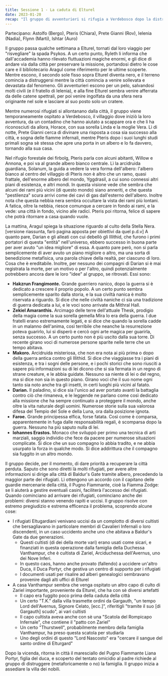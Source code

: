 ```yaml
---
title: Sessione 1 - La caduta di Elturel
date: 2023-01-20
recap: "Il gruppo di avventurieri si rifugia a Verdebosco dopo la distruzione di Elturel e scopre che i compagni di Darian, i portatori dell'entità che ha sconfitto gli Illithid, potrebbero essere ancora vivi. Decidono di recuperare la città perduta e si dirigono a Baldur's Gate, dove scoprono un complotto orchestrato dai cultisti degli dei della morte e finanziato dalla famiglia della Duchessa Vanthampur, cultista di Zariel. Dopo aver affrontato la situazione, vengono chiamati a distruggere la famiglia nobiliare."
---
```


Partecipano: Astolfo (Bergo), Pteris (Chiara), Prete Gianni (Rov), Ielenia (Nadia), Flynn (Marti), Ishtar (Auro)

Il gruppo passa qualche settimana a Elturel, tornati dal loro viaggio per "risvegliare" la spada Psykos. A un certo punto, Ryleth li informa che dall'accademia hanno rilevato fluttuazioni magiche enormi, e gli dice di andare via dalla città per preservare la missione, portandosi dietro le cose care e il bibliotecario Aragul come riferimento per le ultime scoperte. Mentre escono, il secondo sole fisso sopra Elturel diventa nero, e il terreno comincia a distruggersi mentre la città comincia a venire sollevata e devastata dal fenomeno. Gli avventurieri escono per un pelo, salvandosi molti civili (e il fratello di Ielenia), e alla fine Elturel sembra venire afferrata da delle catene spettrali, per poi venire ingolfata da una sfera nera originante nel sole e lasciare al suo posto solo un cratere.

Mentre numerosi rifugiati si allontanano dalla città, il gruppo viene temporaneamente ospitato a Verdebosco, il villaggio dove iniziò la loro avventura, da un contadino che hanno aiutato a scappare ora e che li ha riconosciuti da allora, Horace, con sua sorella Linda e la moglie Vera. Lì di notte, Prete Gianni cerca di divinare una risposta a cosa sia successo alla città, e sogna delle fiamme infernali, mentre Pteris dopo i suoi lunghi studi primali sogna sè stessa che apre una porta in un albero e lo fa davvero, tornando alla sua casa.

Nel rifugio forestale dei firbolg, Pteris parla con alcuni abitanti, Willow e Annona, e poi va al grande albero bianco centrale. Lì la arcidruida guardiana, Solanum, la guida a vedere la vera forma dell'albero: l'albero bianco al centro del villaggio di Pteris non è altro che un ramo, quasi frattale, dell'enorme albero del mondo, Yggdrasil, a cui sono connessi altri piani di esistenza, e altri mondi. In questa visione vede che sembra che alcuni dei rami più vicini (di questo mondo) siano anneriti, e che questa "pestilenza" scura arrivi come dei cavi di gas dall'esterno dell'albero. Inoltre nota che questa nebbia nera sembra occultare la vista dei rami più lontani. A fatica, oltre la nebbia, riesce comunque a cercare in fondo ai rami, e la vede: una città in fondo, vicino alle radici. Pteris poi ritorna, felice di sapere che potrà ritornare a casa quando vuole.

La mattina, Aragul spiega la situazione riguardo al culto della Stella Nera. [versione riassunta, farò pagina apposta per obiettivi da quel p.d.v] A quanto pare, Darian e gli alleati con cui debellò gli Illithid, che furono i primi portatori di questa "entità" nell'universo, ebbero successo in buona parte per aver avuto "un idea migliore" di essa. A quanto pare però, non si parla semplicemente di aver avuto un piano migliore o altro, ma una sorta di benedizione metafisica, una parola chiave della realtà, per ciascuno di loro. Cosa che è ereditabile. Inoltre, per nessuno dei compagni di Darian si è mai registrata la morte, per un motivo o per l'altro, quindi potenzialmente potrebbero ancora dare le loro "idee" al gruppo, se ritrovati. Essi sono:

- **Hakzrun Frangimonte.** Grande guerriero nanico, dopo la guerra si è dedicato a crescere il proprio popolo. A un certo punto sembra semplicemente sparito dalla storia, e la sua civiltà nanica è molto riservata a riguardo. Si dice che nelle civiltà naniche ci sia una tradizione di guerra dedicata a lui, e le voci sono arrivate da Mithral Hall.
- **Zekiel Amaranthis.** Arcimago delle terre dell'attuale Thesk, prodigio della magia come la sua sorella gemella Mira lo era della guerra. I due fratelli erano estremamente legati, e si dice che quando la sorella cadde in un malanno dell'anima, così terribile che neanche la resurrezione poteva guarirlo, lui si disperò e cercò ogni arte magica per guarirla, senza successo. A un certo punto non è più uscito dalla sua torre. Di recente girano voci di numerose persone sparite nelle terre che un tempo abitava.
- **Makoro.** Arcidruida misteriosa, che non era nota ai più prima o dopo della guerra antica contro gli Illithid. Si dice che viaggiasse tra i piani di esistenza, e tra i sogni delle persone, e i pochi storici che sono riusciti a sapere più informazioni su di lei dicono che si sia fermata in un regno di strane creature, e le abbia guidate. Nessuno sa niente di lei o del regno, ma si dice non sia in questo piano. Girano voci che il suo nome ogni tanto sia noto anche tra gli insetti, in certi luoghi più vicini al fatato.
- **Darian.** Il paladino, si dice sia l'unico ad aver portato avanti la battaglia contro ciò che rimaneva, e le leggende ne parlano come così dedicato alla missione che ha sempre continuato a proteggere il mondo, anche oltre la vita naturale degli uomini. Numerose storie sulla sua valorosa difesa del Tempio del Sole e della Luna, ora dalla posizione ignota.
- **Faroe.** Grande principessa elfica, forse fatata. Così come è comparsa, apparentemente in fuga dalle responsabilità regali, è scomparsa dopo la guerra. Nessuno ha più saputo nulla di lei.
- **Iohannes Erastos.** Monaco che sviluppò per primo una tecnica di arti marziali, saggio individio che fece da pacere per numerose situazioni complicate. Si dice che un suo compagno lo abbia tradito, e ne abbia usurpato la forza in qualche modo. Si dice addirittura che il compagno sia fuggito in un altro mondo.

Il gruppo decide, per il momento, di dare priorità a recuperare la città perduta. Saputo che sono diretti là molti rifugiati, per avere altre informazioni si dirige alla città di Baldur's Gate tramite albero, precedendo la maggior parte dei rifugiati. Lì ottengono un accordo con il capitano delle guardie mercenarie della città, il Pugno Fiammante, cioè la Fiamma Zodge: se li aiuterà a gestire eventuali casini, faciliterà l'accesso dei rifugiati. Quando cominciano ad arrivare dei rifugiati, cominciano anche dei problemi: diversi stanno venendo rapiti e uccisi. Il gruppo risolve con estremo pregiudizio e estrema efficenza il problema, scoprendo alcune cose:

- I rifugiati Eltugardiani venivano uccisi da un complotto di diversi cultisti che bersagliavano in particolare membri di Cavalieri Infernali o loro discendenti, in un caso uccidento anche uno che abitava a Baldur's Gate da due generazioni.
    - Questi cultisti (di dei della morte vari) erano usati come sicari, e finanziati in questa operazione dalla famiglia della Duchessa Vanthampur, che è cultista di Zariel, Arciduchessa dell'Avernus, uno dei Nove Inferi.
    - In questo caos, hanno anche provato (fallendo) a uccidere un'altro Duca, il Duca Portyr, che gestiva un centro di supporto per i rifugiati
    - I documenti usati per risalire ad alberi genealogici sembravano provenire dagli alti uffici di Elturel
- A casa Vanthampur sembra che venga ospitato un altro capo di culto di Zariel importante, proveniente da Elturel, che ha con sè diversi artefatti
    - Il capo era fuggito poco prima della caduta della città
    - Un certo "T.K."  dalla villa trasmette ordini da Gargauth, "un tempo Lord dell'Avernus, Signore Celato, [ecc.]", riferitigli "tramite il suo [di Gargauth] scudo", ai vari cultisti
    - Il capo cultista aveva anche con sè una "Scatola del Rompicapo Infernale", che contiene il "patto con Zariel"
    - Un certo "Thurstwell", probabilmente membro della famiglia Vanthampur, ha preso questa scatola per studiarla
    - Uno degli ordini di questo "Lord Nascosto" era "cercare il sangue del santo ordine di Elturgard"

Dopo la vicenda, ritorna in città il maresciallo del Pugno Fiammante Liana Portyr, figlia del duca, e scoperto del tentato omicidio al padre richiede al gruppo di distruggere (metaforicamente o no) la famiglia. Il gruppo inizia a assediare la villa dei nobili.